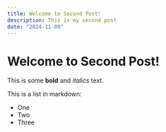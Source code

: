 ```yaml
---
title: Welcome to Second Post!
description: This is my second post
date: "2024-11-09"
---
```



# Welcome to Second Post!
 
This is some **bold** and _italics_ text.
 
This is a list in markdown:
 
- One
- Two
- Three
 
